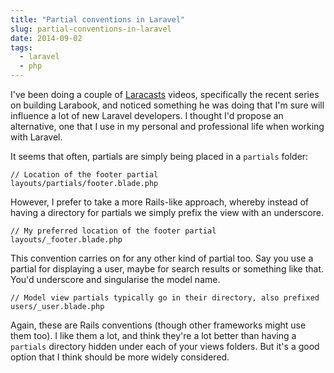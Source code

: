 ```yaml
---
title: "Partial conventions in Laravel"
slug: partial-conventions-in-laravel
date: 2014-09-02
tags:
  - laravel
  - php
---
```


I've been doing a couple of [Laracasts](https://laracasts.com/) videos, specifically the recent series on building Larabook, and noticed something he was doing that I'm sure will influence a lot of new Laravel developers. I thought I'd propose an alternative, one that I use in my personal and professional life when working with Laravel.

It seems that often, partials are simply being placed in a `partials` folder:

```
// Location of the footer partial
layouts/partials/footer.blade.php
```

However, I prefer to take a more Rails-like approach, whereby instead of having a directory for partials we simply prefix the view with an underscore.

```
// My preferred location of the footer partial
layouts/_footer.blade.php
```

This convention carries on for any other kind of partial too. Say you use a partial for displaying a user, maybe for search results or something like that. You'd underscore and singularise the model name.

```
// Model view partials typically go in their directory, also prefixed
users/_user.blade.php
```

Again, these are Rails conventions (though other frameworks might use them too). I like them a lot, and think they're a lot better than having a `partials` directory hidden under each of your views folders. But it's a good option that I think should be more widely considered.
